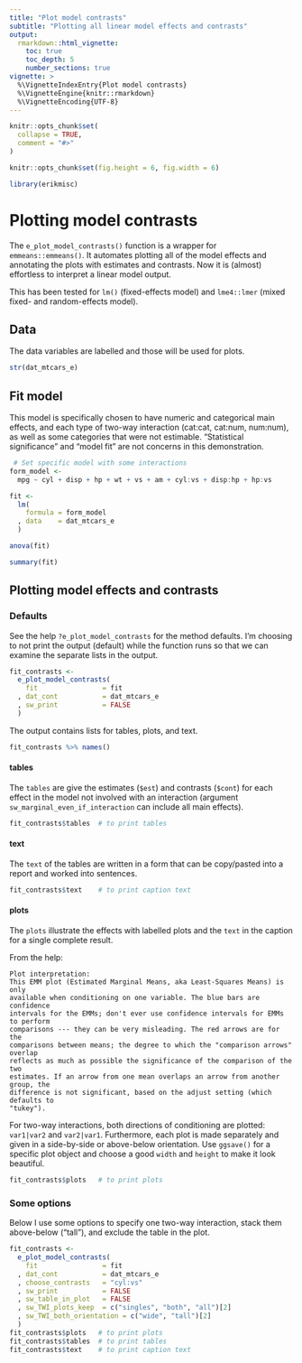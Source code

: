 ```yaml
---
title: "Plot model contrasts"
subtitle: "Plotting all linear model effects and contrasts"
output:
  rmarkdown::html_vignette:
    toc: true
    toc_depth: 5
    number_sections: true
vignette: >
  %\VignetteIndexEntry{Plot model contrasts}
  %\VignetteEngine{knitr::rmarkdown}
  %\VignetteEncoding{UTF-8}
---
```


```r
knitr::opts_chunk$set(
  collapse = TRUE,
  comment = "#>"
)
```

```r
knitr::opts_chunk$set(fig.height = 6, fig.width = 6)

library(erikmisc)
```


# Plotting model contrasts

The `e_plot_model_contrasts()` function is a wrapper for `emmeans::emmeans()`.
It automates plotting all of the model effects and annotating the plots with estimates and contrasts.
Now it is (almost) effortless to interpret a linear model output.

This has been tested for `lm()` (fixed-effects model) and `lme4::lmer` (mixed fixed- and random-effects model).

## Data

The data variables are labelled and those will be used for plots.

```r
str(dat_mtcars_e)
```

## Fit model

This model is specifically chosen to have numeric and categorical main effects,
  and each type of two-way interaction (cat:cat, cat:num, num:num),
  as well as some categories that were not estimable.
"Statistical significance" and "model fit" are not concerns in this demonstration.

```r
 # Set specific model with some interactions
form_model <-
  mpg ~ cyl + disp + hp + wt + vs + am + cyl:vs + disp:hp + hp:vs

fit <-
  lm(
    formula = form_model
  , data    = dat_mtcars_e
  )

anova(fit)
```

```r
summary(fit)
```

## Plotting model effects and contrasts

### Defaults

See the help `?e_plot_model_contrasts` for the method defaults.
I'm choosing to not print the output (default) while the function runs so that
we can examine the separate lists in the output.

```r
fit_contrasts <-
  e_plot_model_contrasts(
    fit                = fit
  , dat_cont           = dat_mtcars_e
  , sw_print           = FALSE
  )
```

The output contains lists for tables, plots, and text.

```r
fit_contrasts %>% names()
```

#### tables

The `tables` are give the estimates (`$est`) and contrasts (`$cont`) for each
effect in the model not involved with an interaction (argument
`sw_marginal_even_if_interaction` can include all main effects).

```r
fit_contrasts$tables  # to print tables
```

#### text

The `text` of the tables are written in a form that can be copy/pasted into a
report and worked into sentences.

```r
fit_contrasts$text    # to print caption text
```

#### plots

The `plots` illustrate the effects with labelled plots and the `text` in the
caption for a single complete result.

From the help:

    Plot interpretation:
    This EMM plot (Estimated Marginal Means, aka Least-Squares Means) is only
    available when conditioning on one variable. The blue bars are confidence
    intervals for the EMMs; don't ever use confidence intervals for EMMs to perform
    comparisons --- they can be very misleading. The red arrows are for the
    comparisons between means; the degree to which the "comparison arrows" overlap
    reflects as much as possible the significance of the comparison of the two
    estimates. If an arrow from one mean overlaps an arrow from another group, the
    difference is not significant, based on the adjust setting (which defaults to
    "tukey").

For two-way interactions, both directions of conditioning are plotted: `var1|var2` and `var2|var1`.
Furthermore, each plot is made separately and given in a side-by-side or above-below orientation.
Use `ggsave()` for a specific plot object and choose a good `width` and `height` to make it look beautiful.

```r
fit_contrasts$plots   # to print plots
```

### Some options

Below I use some options to specify one two-way interaction, stack them above-below ("tall"), and exclude the table in the plot.

```r
fit_contrasts <-
  e_plot_model_contrasts(
    fit                = fit
  , dat_cont           = dat_mtcars_e
  , choose_contrasts   = "cyl:vs"
  , sw_print           = FALSE
  , sw_table_in_plot   = FALSE
  , sw_TWI_plots_keep  = c("singles", "both", "all")[2]
  , sw_TWI_both_orientation = c("wide", "tall")[2]
  )
fit_contrasts$plots   # to print plots
fit_contrasts$tables  # to print tables
fit_contrasts$text    # to print caption text
```


